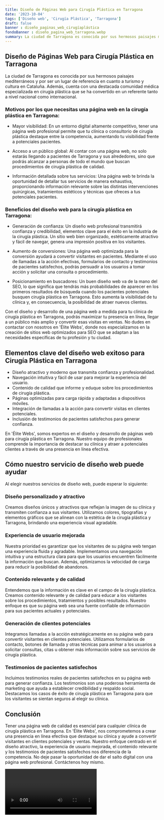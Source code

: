 ```yaml
---
title: Diseño de Páginas Web para Cirugía Plástica en Tarragona
date: '2023-10-04'
tags: ['Diseño web', 'Cirugía Plástica', 'Tarragona']
draft: false
banner : diseño_paginas_web_cirugíaplástica
fondoBanner : diseño_pagina_web_tarragona.webp
summary: La ciudad de Tarragona es conocida por sus hermosos paisajes mediterráneos y por ser un lugar de referencia en cuanto a turismo y cultura en Cataluña. Además, cuenta con una destacada comunidad médica especializada en cirugía plástica que se ha convertido en un referente tanto a nivel nacional como internacional.
---
```


## Diseño de Páginas Web para Cirugía Plástica en Tarragona

La ciudad de Tarragona es conocida por sus hermosos paisajes mediterráneos y por ser un lugar de referencia en cuanto a turismo y cultura en Cataluña. Además, cuenta con una destacada comunidad médica especializada en cirugía plástica que se ha convertido en un referente tanto a nivel nacional como internacional.

### Motivos por los que necesitas una página web en la cirugía plástica en Tarragona:

- Mayor visibilidad: En un entorno digital altamente competitivo, tener una página web profesional permite que tu clínica o consultorio de cirugía plástica destaque entre la competencia, aumentando tu visibilidad frente a potenciales pacientes.

- Acceso a un público global: Al contar con una página web, no solo estarás llegando a pacientes de Tarragona y sus alrededores, sino que podrás alcanzar a personas de todo el mundo que buscan procedimientos de cirugía plástica de calidad.

- Información detallada sobre tus servicios: Una página web te brinda la oportunidad de detallar tus servicios de manera exhaustiva, proporcionando información relevante sobre las distintas intervenciones quirúrgicas, tratamientos estéticos y técnicas que ofreces a tus potenciales pacientes.

### Beneficios del diseño web para la cirugía plástica en Tarragona:

- Generación de confianza: Un diseño web profesional transmitirá confianza y credibilidad, elementos clave para el éxito en la industria de la cirugía plástica. Un sitio web bien organizado, estéticamente atractivo y fácil de navegar, genera una impresión positiva en los visitantes.

- Aumento de conversiones: Una página web optimizada para la conversión ayudará a convertir visitantes en pacientes. Mediante el uso de llamadas a la acción efectivas, formularios de contacto y testimonios de pacientes satisfechos, podrás persuadir a los usuarios a tomar acción y solicitar una consulta o procedimiento.

- Posicionamiento en buscadores: Un buen diseño web va de la mano del SEO, lo que significa que tendrás más probabilidades de aparecer en los primeros resultados de búsqueda cuando los pacientes potenciales busquen cirugía plástica en Tarragona. Esto aumenta la visibilidad de tu clínica y, en consecuencia, la posibilidad de atraer nuevos clientes.

Con el diseño y desarrollo de una página web a medida para tu clínica de cirugía plástica en Tarragona, podrás maximizar tu presencia en línea, llegar a un público más amplio y convertir esas visitas en ventas. No dudes en contactar con nosotros en 'Élite Webs', donde nos especializamos en la creación de sitios web optimizados para SEO que se adaptan a las necesidades específicas de tu profesión y tu ciudad.

<GifSeo />

<Cta />

## Elementos clave del diseño web exitoso para Cirugía Plástica en Tarragona

- Diseño atractivo y moderno que transmita confianza y profesionalidad.
- Navegación intuitiva y fácil de usar para mejorar la experiencia del usuario.
- Contenido de calidad que informe y eduque sobre los procedimientos de cirugía plástica.
- Páginas optimizadas para carga rápida y adaptadas a dispositivos móviles.
- Integración de llamadas a la acción para convertir visitas en clientes potenciales.
- Inclusión de testimonios de pacientes satisfechos para generar confianza.

En 'Élite Webs', somos expertos en el diseño y desarrollo de páginas web para cirugía plástica en Tarragona. Nuestro equipo de profesionales comprende la importancia de destacar su clínica y atraer a potenciales clientes a través de una presencia en línea efectiva.

## Cómo nuestro servicio de diseño web puede ayudar

Al elegir nuestros servicios de diseño web, puede esperar lo siguiente:

### Diseño personalizado y atractivo

Creamos diseños únicos y atractivos que reflejan la imagen de su clínica y transmiten confianza a sus visitantes. Utilizamos colores, tipografías y elementos gráficos que se alinean con la estética de la cirugía plástica y Tarragona, brindando una experiencia visual agradable.

### Experiencia de usuario mejorada

Nuestra prioridad es garantizar que los visitantes de su página web tengan una experiencia fluida y agradable. Implementamos una navegación intuitiva y una estructura clara para que los usuarios encuentren fácilmente la información que buscan. Además, optimizamos la velocidad de carga para reducir la posibilidad de abandonos.

### Contenido relevante y de calidad

Entendemos que la información es clave en el campo de la cirugía plástica. Creamos contenido relevante y de calidad para educar a los visitantes sobre los procedimientos, tratamientos y posibles resultados. Nuestro enfoque es que su página web sea una fuente confiable de información para sus pacientes actuales y potenciales.

### Generación de clientes potenciales

Integramos llamadas a la acción estratégicamente en su página web para convertir visitantes en clientes potenciales. Utilizamos formularios de contacto, botones de llamada y otras técnicas para animar a los usuarios a solicitar consultas, citas u obtener más información sobre sus servicios de cirugía plástica.

### Testimonios de pacientes satisfechos

Incluimos testimonios reales de pacientes satisfechos en su página web para generar confianza. Los testimonios son una poderosa herramienta de marketing que ayuda a establecer credibilidad y respaldo social. Destacamos los casos de éxito de cirugía plástica en Tarragona para que los visitantes se sientan seguros al elegir su clínica.

## Conclusión

Tener una página web de calidad es esencial para cualquier clínica de cirugía plástica en Tarragona. En 'Élite Webs', nos comprometemos a crear una presencia en línea efectiva que destaque su clínica y ayude a convertir visitantes en clientes potenciales y ventas. Nuestro enfoque centrado en el diseño atractivo, la experiencia de usuario mejorada, el contenido relevante y los testimonios de pacientes satisfechos nos diferencia de la competencia. No deje pasar la oportunidad de dar el salto digital con una página web profesional. Contáctenos hoy mismo.

<Video />

<CtaBot job='Cirugía Plástica' city='Tarragona'/>

<Gmaps query='Tarragona+españa+maps' />